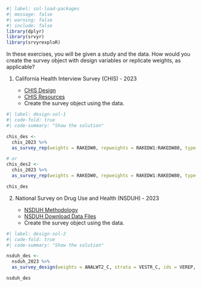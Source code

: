 
```r
#| label: sol-load-packages
#| message: false
#| warning: false
#| include: false
library(dplyr)
library(srvyr)
library(srvyrexploR)
```

In these exercises, you will be given a study and the data. How would you create the survey object with design variables or replicate weights, as applicable?

1.  California Health Interview Survey (CHIS) - 2023

    -   [CHIS Design](https://healthpolicy.ucla.edu/our-work/california-health-interview-survey-chis/chis-design-and-methods/chis-design)
    -   [CHIS Resources](https://healthpolicy.ucla.edu/our-work/california-health-interview-survey-chis/access-chis-data)
    -   Create the survey object using the data.
    
```r
#| label: design-sol-1
#| code-fold: true
#| code-summary: "Show the solution"

chis_des <-
  chis_2023 %>%
  as_survey_rep(weights = RAKEDW0, repweights = RAKEDW1:RAKEDW80, type = "other", scale = 1, rscales = 1, mse = TRUE)

# or
chis_des2 <-
  chis_2023 %>%
  as_survey_rep(weights = RAKEDW0, repweights = RAKEDW1:RAKEDW80, type = "JKn", scale = 1, rscales = 1, mse = TRUE)

chis_des
```

    
2. National Survey on Drug Use and Health (NSDUH) - 2023

    - [NSDUH Methodology](https://www.samhsa.gov/data/data-we-collect/nsduh-national-survey-drug-use-and-health/methodology)
    - [NSDUH Download Data Files](https://www.samhsa.gov/data/data-we-collect/nsduh-national-survey-drug-use-and-health/datafiles)
    - Create the survey object using the data.
    
```r
#| label: design-sol-2
#| code-fold: true
#| code-summary: "Show the solution"

nsduh_des <-
  nsduh_2023 %>%
  as_survey_design(weights = ANALWT2_C, strata = VESTR_C, ids = VEREP, nest = TRUE)

nsduh_des
```
